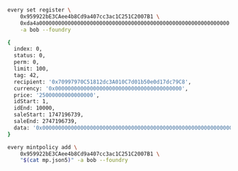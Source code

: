 ```bash

every set register \
    0x959922bE3CAee4b8Cd9a407cc3ac1C251C2007B1 \
    0xda4a000000000000000000000000000000000000000000000000000000000000 \
    -a bob --foundry

{
  index: 0,
  status: 0,
  perm: 0,
  limit: 100,
  tag: 42,
  recipient: '0x70997970C51812dc3A010C7d01b50e0d17dc79C8',
  currency: '0x0000000000000000000000000000000000000000',
  price: '25000000000000000',
  idStart: 1,
  idEnd: 10000,
  saleStart: 1747196739,
  saleEnd: 2747196739,
  data: '0x0000000000000000000000000000000000000000000000000000000000000000'
}

every mintpolicy add \
    0x959922bE3CAee4b8Cd9a407cc3ac1C251C2007B1 \
    "$(cat mp.json5)" -a bob --foundry

```
